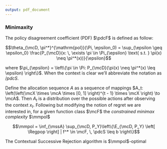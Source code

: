 ```yaml
---
output: pdf_document
---
```



### Minimaxity

\definition{Policy Disagreement Coefficient $\pdcF$}

The policy disagreement coefficient (PDF) $\pdcF$ is defined as follow:

$$\theta_{\mcD, \pi^*}^{\mathrm{pol}}(\Pi, \epsilon_0) = \sup_{\epsilon \geq \epsilon_0} \frac{P_{\mcD}(x: \, \exists \pi \in \Pi_{\epsilon} \text{ s.t. } \pi(x) \neq \pi^*(x))}{\epsilon}$$

where $\pi_{\epsilon} = \left\{\pi \in \Pi: P_{\mcD}(\pi(x) \neq \pi^*(x) \leq \epsilon) \right\}$. When the context is clear we'll abbreviate the notation as $/pdcS$.

\definition{Bounded PDC Minimaxity $\mmpolS$}

Define the allocation sequence $A$ as a sequence of mappings $A_t: \left(\left(\mcX \times \mcA \times [0, 1] \right)^{t - 1} \times \mcX \right) \to \mcA$. Then $A_t$ is a distribution over the possible actions after observing the context $x_t$. Following \cite{foster2020instance} but modifying the notion of regret we are interested in, for a given function class $\mcF$ the *constrained minimax complexity* $\mmpol$

$$\mmpol = \inf_{\mssA} \sup_{\mcD, P_Y}\left\{\E_{\mcD, P_Y} \left[ \Regpop \right]  | f^* \in \mcF, \, \pdcS \leq b \right\}$$

\textbf{Contextual Successive Rejection Bounded PDC Optimality}

The Contextual Successive Rejection algorithm is $\mmpol$-optimal
